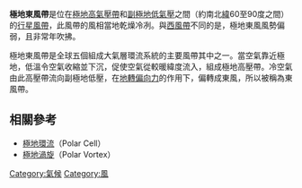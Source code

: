 {{Unreferenced|time=2020-05-14T07:27:34+00:00}}
{{行星风系}}
'''極地東風帶'''是位在[[極地高壓|極地高氣壓帶]]和[[副極地低壓|副極地低氣壓]]之間（約南北[[緯度|緯]]60至90度之間）的[[行星風系|行星風帶]]，此風帶的風相當地乾燥冷冽。與[[西風帶|西風帶]]不同的是，極地東風風勢偏弱，且非常年吹拂。

極地東風帶是全球五個組成大氣層環流系統的主要風帶其中之一。當空氣靠近極地，低溫令空氣收縮並下沉，促使空氣從較暖緯度流入，組成極地高壓帶。冷空氣由此高壓帶流向副極地低壓，在[[地轉偏向力|地轉偏向力]]的作用下，偏轉成東風，所以被稱為東風帶。

==相關參考==
*[[極地環流|極地環流]]（Polar Cell）
*[[極地渦旋|極地渦旋]]（Polar Vortex）

{{climate-stub}} 
{{天气系统}}
{{主要天氣現象}}

[[Category:氣候|Category:氣候]]
[[Category:風|Category:風]]